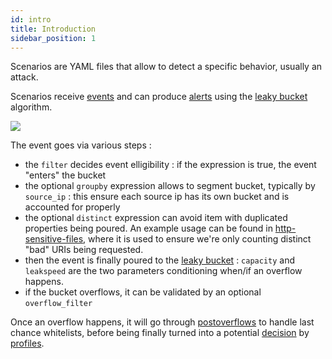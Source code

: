 ```yaml
---
id: intro
title: Introduction
sidebar_position: 1
---
```




Scenarios are YAML files that allow to detect a specific behavior, usually an attack.

Scenarios receive [events](/concepts.md#events) and can produce [alerts](/concepts.md#alerts) using the [leaky bucket](https://en.wikipedia.org/wiki/Leaky_bucket.md) algorithm.

<div style={{display: 'flex'}}>
    <div style={{textAlign: 'center', flex: '1'}}>
    <img src={useBaseUrl('/img/bucket-diagram.png')} />
    </div>
</div>

The event goes via various steps :
 - the `filter` decides event elligibility : if the expression is true, the event "enters" the bucket
 - the optional `groupby` expression allows to segment bucket, typically by `source_ip` : this ensure each source ip has its own bucket and is accounted for properly
 - the optional `distinct` expression can avoid item with duplicated properties being poured. An example usage can be found in [http-sensitive-files](https://hub.crowdsec.net/author/crowdsecurity/configurations/http-sensitive-files), where it is used to ensure we're only counting distinct "bad" URIs being requested.
 - then the event is finally poured to the [leaky bucket](https://en.wikipedia.org/wiki/Leaky_bucket) : `capacity` and `leakspeed` are the two parameters conditioning when/if an overflow happens.
 - if the bucket overflows, it can be validated by an optional `overflow_filter`


Once an overflow happens, it will go through [postoverflows](/parsers/introduction.mdx#postoverflows) to handle last chance whitelists, before being finally turned into a potential [decision](/concepts.md#decisions) by [profiles](/profiles/intro.md).


